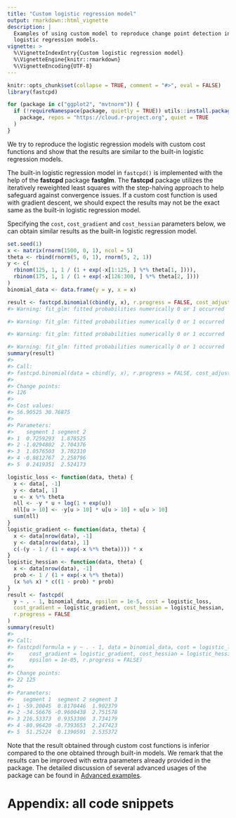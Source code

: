```yaml
---
title: "Custom logistic regression model"
output: rmarkdown::html_vignette
description: |
  Examples of using custom model to reproduce change point detection in
  logistic regression models.
vignette: >
  %\VignetteIndexEntry{Custom logistic regression model}
  %\VignetteEngine{knitr::rmarkdown}
  %\VignetteEncoding{UTF-8}
---
```


```r
knitr::opts_chunk$set(collapse = TRUE, comment = "#>", eval = FALSE)
library(fastcpd)
```

```r
for (package in c("ggplot2", "mvtnorm")) {
  if (!requireNamespace(package, quietly = TRUE)) utils::install.packages(
    package, repos = "https://cloud.r-project.org", quiet = TRUE
  )
}
```

We try to reproduce the logistic regression models with
custom cost functions and show that the results are similar to the built-in
logistic regression models.

The built-in logistic regression model in `fastcpd()` is implemented with the
help of the **fastcpd** package **fastglm**. The **fastcpd** package
utilizes the iteratively reweighted least squares with the step-halving approach
to help safeguard against convergence issues. If a
custom cost function is used with gradient descent, we should expect the results
may not be the exact same as the built-in logistic regression model.

Specifying the `cost`, `cost_gradient` and `cost_hessian`
parameters below,
we can obtain similar results as the built-in logistic regression
model.

```r
set.seed(1)
x <- matrix(rnorm(1500, 0, 1), ncol = 5)
theta <- rbind(rnorm(5, 0, 1), rnorm(5, 2, 1))
y <- c(
  rbinom(125, 1, 1 / (1 + exp(-x[1:125, ] %*% theta[1, ]))),
  rbinom(175, 1, 1 / (1 + exp(-x[126:300, ] %*% theta[2, ])))
)
binomial_data <- data.frame(y = y, x = x)

result <- fastcpd.binomial(cbind(y, x), r.progress = FALSE, cost_adjustment = NULL)
#> Warning: fit_glm: fitted probabilities numerically 0 or 1 occurred

#> Warning: fit_glm: fitted probabilities numerically 0 or 1 occurred

#> Warning: fit_glm: fitted probabilities numerically 0 or 1 occurred

#> Warning: fit_glm: fitted probabilities numerically 0 or 1 occurred
summary(result)
#>
#> Call:
#> fastcpd.binomial(data = cbind(y, x), r.progress = FALSE, cost_adjustment = NULL)
#>
#> Change points:
#> 126
#>
#> Cost values:
#> 56.90525 30.76875
#>
#> Parameters:
#>    segment 1 segment 2
#> 1  0.7259293  1.878525
#> 2 -1.0294802  2.704376
#> 3  1.0576503  3.702310
#> 4 -0.8812767  2.258796
#> 5  0.2419351  2.524173
```

```r
logistic_loss <- function(data, theta) {
  x <- data[, -1]
  y <- data[, 1]
  u <- x %*% theta
  nll <- -y * u + log(1 + exp(u))
  nll[u > 10] <- -y[u > 10] * u[u > 10] + u[u > 10]
  sum(nll)
}
logistic_gradient <- function(data, theta) {
  x <- data[nrow(data), -1]
  y <- data[nrow(data), 1]
  c(-(y - 1 / (1 + exp(-x %*% theta)))) * x
}
logistic_hessian <- function(data, theta) {
  x <- data[nrow(data), -1]
  prob <- 1 / (1 + exp(-x %*% theta))
  (x %o% x) * c((1 - prob) * prob)
}
result <- fastcpd(
  y ~ . - 1, binomial_data, epsilon = 1e-5, cost = logistic_loss,
  cost_gradient = logistic_gradient, cost_hessian = logistic_hessian,
  r.progress = FALSE
)
summary(result)
#>
#> Call:
#> fastcpd(formula = y ~ . - 1, data = binomial_data, cost = logistic_loss,
#>     cost_gradient = logistic_gradient, cost_hessian = logistic_hessian,
#>     epsilon = 1e-05, r.progress = FALSE)
#>
#> Change points:
#> 22 125
#>
#> Parameters:
#>   segment 1  segment 2 segment 3
#> 1 -59.20045  0.8170446  1.902379
#> 2 -34.56676 -0.9600438  2.751578
#> 3 216.53373  0.9353306  3.734179
#> 4 -80.96420 -0.7393653  2.247423
#> 5  51.25224  0.1390591  2.535372
```

Note that the result obtained through custom cost functions is inferior
compared to
the one obtained through built-in models.
We remark that the results can be improved with extra parameters
already provided in the package.
The detailed discussion of several advanced usages of the package can be found
in
[Advanced examples](https://fastcpd.xingchi.li/articles/examples-advanced.html).

# Appendix: all code snippets

```r
```
